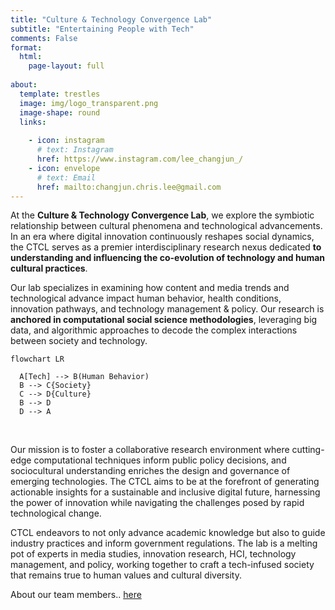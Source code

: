 ```yaml
---
title: "Culture & Technology Convergence Lab"
subtitle: "Entertaining People with Tech"
comments: False
format:
  html:
    page-layout: full
    
about:
  template: trestles
  image: img/logo_transparent.png
  image-shape: round
  links:
 
    - icon: instagram
      # text: Instagram
      href: https://www.instagram.com/lee_changjun_/
    - icon: envelope
      # text: Email
      href: mailto:changjun.chris.lee@gmail.com
---
```


At the **Culture & Technology Convergence Lab**, we explore the symbiotic relationship between cultural phenomena and technological advancements. In an era where digital innovation continuously reshapes social dynamics, the CTCL serves as a premier interdisciplinary research nexus dedicated **to understanding and influencing the co-evolution of technology and human cultural practices**.

Our lab specializes in examining how content and media trends and technological advance impact human behavior, health conditions, innovation pathways, and technology management & policy. Our research is **anchored in computational social science methodologies**, leveraging big data, and algorithmic approaches to decode the complex interactions between society and technology.


```mermaid
flowchart LR

  A[Tech] --> B(Human Behavior)
  B --> C{Society}
  C --> D{Culture}
  B --> D
  D --> A

```

</br>

Our mission is to foster a collaborative research environment where cutting-edge computational techniques inform public policy decisions, and sociocultural understanding enriches the design and governance of emerging technologies. The CTCL aims to be at the forefront of generating actionable insights for a sustainable and inclusive digital future, harnessing the power of innovation while navigating the challenges posed by rapid technological change.

CTCL endeavors to not only advance academic knowledge but also to guide industry practices and inform government regulations. The lab is a melting pot of experts in media studies, innovation research, HCI, technology management, and policy, working together to craft a tech-infused society that remains true to human values and cultural diversity.

About our team members.. [here](members.qmd)
